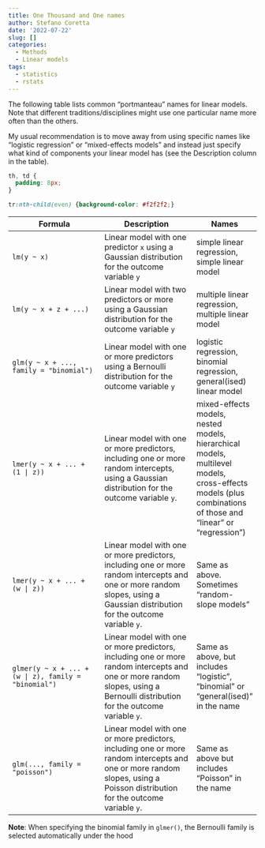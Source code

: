 ```yaml
---
title: One Thousand and One names
author: Stefano Coretta
date: '2022-07-22'
slug: []
categories:
  - Methods
  - Linear models
tags:
  - statistics
  - rstats
---
```


The following table lists common "portmanteau" names for linear models.
Note that different traditions/disciplines might use one particular name more often than the others.

My usual recommendation is to move away from using specific names like "logistic regression" or "mixed-effects models" and instead just specify what kind of components your linear model has (see the Description column in the table).

```css
th, td {
  padding: 8px;
}

tr:nth-child(even) {background-color: #f2f2f2;}
```

| Formula | Description | Names |
|-----|-----|---|
| `lm(y ~ x)` | Linear model with one predictor `x` using a Gaussian distribution for the outcome variable `y` | simple linear regression, simple linear model |   |
| `lm(y ~ x + z + ...)` | Linear model with two predictors or more using a Gaussian distribution for the outcome variable `y` | multiple linear regression, multiple linear model |
| `glm(y ~ x + ..., family = "binomial")` | Linear model with one or more predictors using a Bernoulli distribution for the outcome variable `y` | logistic regression, binomial regression, general(ised) linear model |
| `lmer(y ~ x + ... + (1 | z))` | Linear model with one or more predictors, including one or more random intercepts, using a Gaussian distribution for the outcome variable `y`. | mixed-effects models, nested models, hierarchical models, multilevel models, cross-effects models (plus combinations of those and "linear" or "regression") |
| `lmer(y ~ x + ... + (w | z))` | Linear model with one or more predictors, including one or more random intercepts and one or more random slopes, using a Gaussian distribution for the outcome variable `y`. | Same as above. Sometimes "random-slope models" |
| `glmer(y ~ x + ... + (w | z), family = "binomial")` | Linear model with one or more predictors, including one or more random intercepts and one or more random slopes, using a Bernoulli distribution for the outcome variable `y`. | Same as above, but includes "logistic", "binomial" or "general(ised)" in the name |
| `glm(..., family = "poisson")` | Linear model with one or more predictors, including one or more random intercepts and one or more random slopes, using a Poisson distribution for the outcome variable `y`. | Same as above but includes "Poisson" in the name |

**Note**: When specifying the binomial family in `glmer()`, the Bernoulli family is selected automatically under the hood
